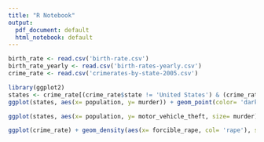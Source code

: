 ```yaml
---
title: "R Notebook"
output:
  pdf_document: default
  html_notebook: default
---
```


```r
birth_rate <- read.csv('birth-rate.csv')
birth_rate_yearly <- read.csv('birth-rates-yearly.csv')
crime_rate <- read.csv('crimerates-by-state-2005.csv')
```

```r
library(ggplot2)
states <- crime_rate[(crime_rate$state != 'United States') & (crime_rate$state != 'District of Columbia'),]
ggplot(states, aes(x= population, y= murder)) + geom_point(color= 'darkred')  + ggtitle('Scatterplot in R', sub = 'Comarison of Murder to Population Size') + theme(panel.background = element_blank(),panel.border =element_blank())
```

```r
ggplot(states, aes(x= population, y= motor_vehicle_theft, size= murder)) + geom_point(color='darkred', alpha= .3) + scale_size_continuous(range = c(.1, 10)) + theme(panel.background = element_blank(), panel.border =element_blank(), legend.box.background  = element_blank(), legend.position = 'right') + ggtitle('Bubble Chart in R', sub= 'Effect of Motor Vehicle Theft and Population on Murder') + ylab('motor vehicle theft')
```


```r

ggplot(crime_rate) + geom_density(aes(x= forcible_rape, col= 'rape'), size=1) + geom_density(aes(x= murder, color= 'murder'), size=1) + ggtitle('Density Plot in R', sub= 'Comparing the distribution of murde and rape rates') + xlab('rate') + ylab('')
```

```r

```

